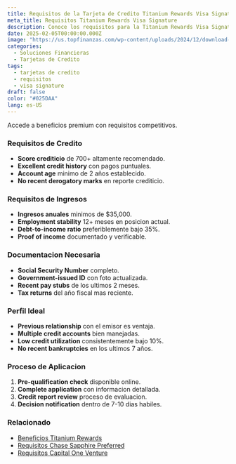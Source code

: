 ```yaml
---
title: Requisitos de la Tarjeta de Credito Titanium Rewards Visa Signature
meta_title: Requisitos Titanium Rewards Visa Signature
description: Conoce los requisitos para la Titanium Rewards Visa Signature - criterios de credito, ingresos y perfil financiero necesario.
date: 2025-02-05T00:00:00.000Z
image: "https://us.topfinanzas.com/wp-content/uploads/2024/12/download-18.webp"
categories:
  - Soluciones Financieras
  - Tarjetas de Credito
tags:
  - tarjetas de credito
  - requisitos
  - visa signature
draft: false
color: "#025DAA"
lang: es-US
---
```


Accede a beneficios premium con requisitos competitivos.

### Requisitos de Credito

- **Score crediticio** de 700+ altamente recomendado.
- **Excellent credit history** con pagos puntuales.
- **Account age** minimo de 2 años establecido.
- **No recent derogatory marks** en reporte crediticio.

### Requisitos de Ingresos

- **Ingresos anuales** minimos de $35,000.
- **Employment stability** 12+ meses en posicion actual.
- **Debt-to-income ratio** preferiblemente bajo 35%.
- **Proof of income** documentado y verificable.

### Documentacion Necesaria

- **Social Security Number** completo.
- **Government-issued ID** con foto actualizada.
- **Recent pay stubs** de los ultimos 2 meses.
- **Tax returns** del año fiscal mas reciente.

<AdZone id="us_site_4" />

### Perfil Ideal

- **Previous relationship** con el emisor es ventaja.
- **Multiple credit accounts** bien manejadas.
- **Low credit utilization** consistentemente bajo 10%.
- **No recent bankruptcies** en los ultimos 7 años.

### Proceso de Aplicacion

1. **Pre-qualification check** disponible online.
2. **Complete application** con informacion detallada.
3. **Credit report review** proceso de evaluacion.
4. **Decision notification** dentro de 7-10 dias habiles.

### Relacionado

- [Beneficios Titanium Rewards](/soluciones-financieras/beneficios-de-la-tarjeta-de-credito-titanium-rewards-visa-signature)
- [Requisitos Chase Sapphire Preferred](/soluciones-financieras/requisitos-de-la-tarjeta-de-credito-chase-sapphire-preferred-viajes-premium)
- [Requisitos Capital One Venture](/soluciones-financieras/requisitos-de-la-tarjeta-de-credito-capital-one-venture-millas-de-viaje)
